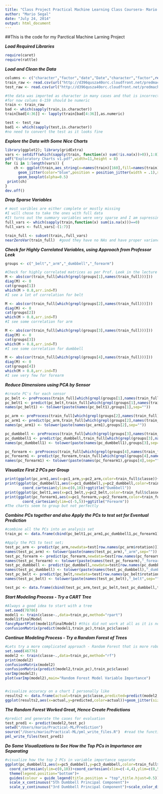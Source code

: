 ```yaml
---
title: "Class Project Practical Machine Learning Class Coursera- Mario Segal"
author: "Mario Segal"
date: "July 24, 2014"
output: html_document
---
```


##This is the code for my Parctical Machine Larning Project

***Load Required Libraries***
```r
require(caret)
require(rattle)
```

***Load and Clean the Data***
```r
columns <- c("character","factor","date","Date","character","factor",rep("numeric",153),"factor")
train_raw <- read.csv(url("http://d396qusza40orc.cloudfront.net/predmachlearn/pml-training.csv"),header=T,strip.white=T,stringsAsFactors=F)
test_raw <- read.csv(url("http://d396qusza40orc.cloudfront.net/predmachlearn/pml-testing.csv"),header=T,strip.white=T,stringsAsFactors=F)

#the data was imported as character in many cases and that is incorrect, let's fix that
#for now colums 6-159 should be numeric
train <- train_raw
bad <- which(sapply(train,is.character))
train[bad[4:36]] <- lapply(train[bad[4:36]],as.numeric)

test <- test_raw
bad1 <- which(sapply(test,is.character))
#no need to convert the test as it looks fine
```

***Explore the Data with Some Nice Charts***
```r
library(ggplot2); library(gridExtra)
vars <- setdiff(which(sapply(train, function(x) sum(!is.na(x))>0)),1:8)
pdf("Exploratory Charts v1.pdf",width=11,height = 8)
for (i in 1:length(vars)) {
    ch <- ggplot(train,aes_string(x=names(train)[160],fill=names(train)[160],y=names(train)[vars[i]]))+theme_bw()+
      geom_jitter(color="blue",position = position_jitter(width = .1),size=1)+theme(legend.position="none")+ 
      geom_boxplot(alpha=0.5)
 print(ch)
}
dev.off()
```

***Drop Sparse Variables***
```r
# most varibles are either complete or mostly missing
#I will chose to take the ones with full data
#It turns out the summary variables were very sparse and I am supressing those
full_vars <- which(sapply(train,function(x) sum(is.na(x)))==0)
full_vars <- full_vars[-(1:7)]

train_full <- subset(train,,full_vars)
nearZeroVar(train_full)  #good they have no NAs and have proper variance
```

***Check for Highly Correlated Variables, using Approach from Professor Leek***
```r
groups <- c("_belt","_arm","_dumbbell","_forearm")

#Check for highly correlated matrices as per Prof. Leek in the lecture
M <- abs(cor(train_full[which(grepl(groups[1],names(train_full)))]))
diag(M) <- 0
cat(groups[1])
which(M > 0.8,arr.ind=T)
#I see a lot of correlation for belt

M <- abs(cor(train_full[which(grepl(groups[2],names(train_full)))]))
diag(M) <- 0
cat(groups[2])
which(M > 0.8,arr.ind=T)
#I see some correlation for arm

M <- abs(cor(train_full[which(grepl(groups[3],names(train_full)))]))
diag(M) <- 0
cat(groups[3])
which(M > 0.8,arr.ind=T)
#I see some correlation for dumbbell

M <- abs(cor(train_full[which(grepl(groups[4],names(train_full)))]))
diag(M) <- 0
cat(groups[4])
which(M > 0.8,arr.ind=T)
#I see very few for forearm
```

***Reduce Dimensions using PCA by Sensor***
```r
#create PC's for each sensor
pc_belt <- preProcess(train_full[which(grepl(groups[1],names(train_full)))],method="pca")
pc_belt1 <- predict(pc_belt,train_full[which(grepl(groups[1],names(train_full)))])
names(pc_belt1) <- tolower(paste(names(pc_belt1),groups[1],sep=""))

pc_arm <- preProcess(train_full[which(grepl(groups[2],names(train_full)))],method="pca")
pc_arm1 <- predict(pc_arm,train_full[which(grepl(groups[2],names(train_full)))])
names(pc_arm1) <- tolower(paste(names(pc_arm1),groups[2],sep=""))

pc_dumbbell <- preProcess(train_full[which(grepl(groups[3],names(train_full)))],method="pca")
pc_dumbbell1 <- predict(pc_dumbbell,train_full[which(grepl(groups[3],names(train_full)))])
names(pc_dumbbell1) <- tolower(paste(names(pc_dumbbell1),groups[3],sep=""))

pc_forearm <- preProcess(train_full[which(grepl(groups[4],names(train_full)))],method="pca")
pc_forearm1 <- predict(pc_forearm,train_full[which(grepl(groups[4],names(train_full)))])
names(pc_forearm1) <- tolower(paste(names(pc_forearm1),groups[4],sep=""))
```

***Visualize First 2 PCs per Group***
```r
print(ggplot(pc_arm1,aes(x=pc1_arm,y=pc2_arm,color=train_full$classe))+geom_point()+ggtitle("Arm"))
print(ggplot(pc_dumbbell1,aes(x=pc1_dumbbell,y=pc2_dumbbell,color=train_full$classe))+geom_point()+
        coord_cartesian(ylim=c(0,10))+ggtitle("Dumbbell"))
print(ggplot(pc_belt1,aes(x=pc1_belt,y=pc2_belt,color=train_full$classe))+geom_point()+ggtitle("Belt"))
print(ggplot(pc_forearm1,aes(x=pc1_forearm,y=pc2_forearm,color=train_full$classe))+geom_point()+
        coord_cartesian(ylim=c(-5,5))+ggtitle("Forearm"))
#The charts seem to group but not perfectly
```

***Combine PCs together and also Apply the PCs to test set for Eventual Prediction***
```r
#combine all the PCs into an analysis set
train_pc <- data.frame(cbind(pc_belt1,pc_arm1,pc_dumbbell1,pc_forearm1),classe=train_full$classe)

#Apply the PCS to test set;
test_pc_arm <- predict(pc_arm,newdata=test[row.names(pc_arm$rotation)])
names(test_pc_arm) <- tolower(paste(names(test_pc_arm),"_arm",sep=""))
test_pc_forearm <- predict(pc_forearm,newdata=test[row.names(pc_forearm$rotation)])
names(test_pc_forearm) <- tolower(paste(names(test_pc_forearm),"_forearm",sep=""))
test_pc_dumbbell <- predict(pc_dumbbell,newdata=test[row.names(pc_dumbbell$rotation)])
names(test_pc_dumbbell) <- tolower(paste(names(test_pc_dumbbell),"_dumbbell",sep=""))
test_pc_belt <- predict(pc_belt,newdata=test[row.names(pc_belt$rotation)])
names(test_pc_belt) <- tolower(paste(names(test_pc_belt),"_belt",sep=""))

test_pc <- data.frame(cbind(test_pc_arm,test_pc_belt,test_pc_dumbbell,test_pc_forearm))
```

***Start Modeling Process - Try a CART Tree***
```r
#Always a good idea to start with a tree
set.seed(78786)
model1 <- train(classe~.,data=train_pc,method="rpart") 
model1$finalModel   
fancyRpartPlot(model1$finalModel) #this did not work at all as it is not predicting C or E
confusionMatrix(predict(model1,train_pc),train_pc$classe)
```

***Continue Modeling Process - Try a Random Forest of Trees***
```r
#Lets try a more complicated approach - Random Forest that is more robust
set.seed(46776)
model2 <- train(classe~.,data=train_pc,method="rf") 
print(model2)
confusionMatrix(model2)
confusionMatrix(predict(model2,train_pc),train_pc$classe)
varImp(model2);
plot(varImp(model2),main="Random Forest Model Variable Importance")


#visualize accuracy on a chart I personally like
results2 <- data.frame(actual=train_pc$classe,predicted=predict(model2,train_pc))
ggplot(results2,aes(x=actual,y=predicted,color=actual))+geom_jitter(size=0.5,alpha=0.5)+theme_bw()+theme(legend.position="none")
```

***The Random Forest Worked Great, Hence Create Predictions***
```r
#predict and generate the cases for evaluation
test_pred1 <- predict(model2,test_pc)
setwd("/Users/mario/Practical-ML/Prediction")
source("/Users/mario/Practical-ML/pml_write_files.R")  #read the function from Prof. Leek on working directory
pml_write_files(test_pred1)
```

***Do Some Visualizations to See How the Top PCs in Importance are Separating***
```r
#visualize how the top 2 PCs in variable importance separate
ggplot(pc_dumbbell1,aes(x=pc5_dumbbell,y=pc3_dumbbell,color=train_full$classe))+geom_point()+
  coord_cartesian(ylim=c(0,10))+coord_cartesian(xlim=c(-4,4),ylim=c(0,5))+theme_bw()+
  theme(legend.position="bottom")+
  guides(colour = guide_legend(title.position = "top",title.hjust=0.5))+
  scale_x_continuous("5th Dumbbell Principal Component")+
  scale_y_continuous("3rd Dumbbell Principal Component")+scale_color_discrete("Exercise Class")
```

